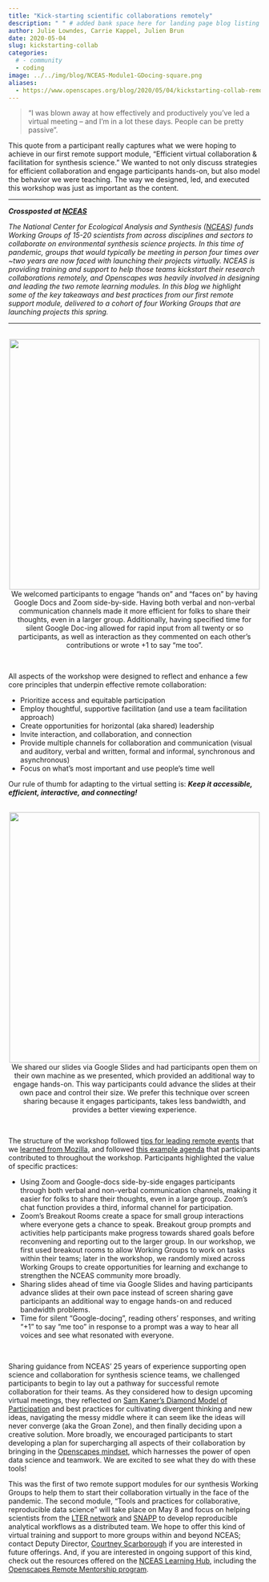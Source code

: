 ```yaml
---
title: "Kick-starting scientific collaborations remotely"
description: " " # added bank space here for landing page blog listing (will print first few lines of blog if not)
author: Julie Lowndes, Carrie Kappel, Julien Brun
date: 2020-05-04
slug: kickstarting-collab
categories:
  # - community
  - coding
image: ../../img/blog/NCEAS-Module1-GDocing-square.png
aliases: 
  - https://www.openscapes.org/blog/2020/05/04/kickstarting-collab-remotely/
---
```


> “I was blown away at how effectively and productively you’ve led a virtual meeting – and I’m in a lot these days. People can be pretty passive”. 

This quote from a participant really captures what we were hoping to achieve in our first remote support module, “Efficient virtual collaboration & facilitation for synthesis science.” We wanted to not only discuss strategies for efficient collaboration and engage participants hands-on, but also model the behavior we were teaching. The way we designed, led, and executed this workshop was just as important as the content. 

---

***Crossposted at [NCEAS](https://www.nceas.ucsb.edu/news/kick-starting-scientific-collaborations-remotely)***  

*The National Center for Ecological Analysis and Synthesis ([NCEAS](https://www.nceas.ucsb.edu/)) funds Working Groups of 15-20 scientists from across disciplines and sectors to collaborate on environmental synthesis science projects. In this time of pandemic, groups that would typically be meeting in person four times over ~two years are now faced with launching their projects virtually. NCEAS is providing training and support to help those teams kickstart their research collaborations remotely, and Openscapes was heavily involved in designing and leading the two remote learning modules. In this blog we highlight some of the key takeaways and best practices from our first remote support module, delivered to a cohort of four Working Groups that are launching projects this spring.*

---

<br>
<center>
  <img src="/img/blog/NCEAS-Module1-GDocing.png" width="500px"></a>
   <figcaption>We welcomed participants to engage “hands on” and “faces on” by having Google Docs and Zoom side-by-side. Having both verbal and non-verbal communication channels made it more efficient for folks to share their thoughts, even in a larger group. Additionally, having specified time for silent Google Doc-ing allowed for rapid input from all twenty or so participants, as well as interaction as they commented on each other’s contributions or wrote +1 to say “me too”.
</figcaption>
</center>
<br>


All aspects of the workshop were designed to reflect and enhance a few core principles that underpin effective remote collaboration: 

- Prioritize access and equitable participation
- Employ thoughtful, supportive facilitation (and use a team facilitation approach)
- Create opportunities for horizontal (aka shared) leadership
- Invite interaction, and collaboration, and connection
- Provide multiple channels for collaboration and communication (visual and auditory, verbal and written, formal and informal, synchronous and asynchronous)
- Focus on what’s most important and use people’s time well

Our rule of thumb for adapting to the virtual setting is: ***Keep it accessible, efficient, interactive, and connecting!***

<br>
<center>
  <img src="/img/blog/NCEAS-Module1-GSliding.png" width="500px"></a>
   <figcaption>We shared our slides via Google Slides and had participants open them on their own machine as we presented, which provided an additional way to engage hands-on. This way participants could advance the slides at their own pace and control their size. We prefer this technique over screen sharing because it engages participants, takes less bandwidth, and provides a better viewing experience.
</figcaption>
</center>
<br>

The structure of the workshop followed [tips for leading remote events](https://openscapes.org/blog/2020/03/11/how-to-run-a-remote-workshop/) that we [learned from Mozilla](https://foundation.mozilla.org/en/blog/new-movement-building-home-community-calls/), and followed [this example agenda](https://docs.google.com/document/d/1-rm903_Er4fgKVHxYSSqCnAMEGssiJw-7t9htbC4IVk/edit?usp=sharing) that participants contributed to throughout the workshop. Participants highlighted the value of specific practices: 

- Using Zoom and Google-docs side-by-side engages participants through both verbal and non-verbal communication channels, making it easier for folks to share their thoughts, even in a large group. Zoom’s chat function provides a third, informal channel for participation.
- Zoom’s Breakout Rooms create a space for small group interactions where everyone gets a chance to speak. Breakout group prompts and activities help participants make progress towards shared goals before reconvening and reporting out to the larger group. In our workshop, we first used breakout rooms to allow Working Groups to work on tasks within their teams; later in the workshop, we randomly mixed across Working Groups to create opportunities for learning and exchange to strengthen the NCEAS community more broadly. 
- Sharing slides ahead of time via Google Slides and having participants advance slides at their own pace instead of screen sharing gave participants an additional way to engage hands-on and reduced bandwidth problems.
- Time for silent “Google-docing”, reading others’ responses, and writing “+1” to say “me too” in response to a prompt was a way to hear all voices and see what resonated with everyone. 

<br>

Sharing guidance from NCEAS’ 25 years of experience supporting open science and collaboration for synthesis science teams, we challenged participants to begin to lay out a pathway for successful remote collaboration for their teams. As they considered how to design upcoming virtual meetings, they reflected on [Sam Kaner’s Diamond Model of Participation](https://www.nceas.ucsb.edu/news/how-spark-joy-groan-zone-collaboration) and best practices for cultivating divergent thinking and new ideas, navigating the messy middle where it can seem like the ideas will never converge (aka the Groan Zone), and then finally deciding upon a creative solution. More broadly, we encouraged participants to start developing a plan for supercharging all aspects of their collaboration by bringing in the [Openscapes mindset](https://openscapes.github.io/series/mindset.html), which harnesses the power of open data science and teamwork. We are excited to see what they do with these tools! 

This was the first of two remote support modules for our synthesis Working Groups to help them to start their collaboration virtually in the face of the pandemic. The second module, “Tools and practices for collaborative, reproducible data science” will take place on May 8 and focus on helping scientists from the [LTER network](https://lternet.edu/) and [SNAPP](https://snappartnership.net/) to develop reproducible analytical workflows as a distributed team. We hope to offer this kind of virtual training and support to more groups within and beyond NCEAS; contact Deputy Director, [Courtney Scarborough](mailto:scarborough@nceas.ucsb.edu) if you are interested in future offerings. And, if you are interested in ongoing support of this kind, check out the resources offered on the [NCEAS Learning Hub](https://www.nceas.ucsb.edu/learning-hub), including the [Openscapes Remote Mentorship program](https://www.nceas.ucsb.edu/learning-hub/mentored-programs). 
<br>
<br>

